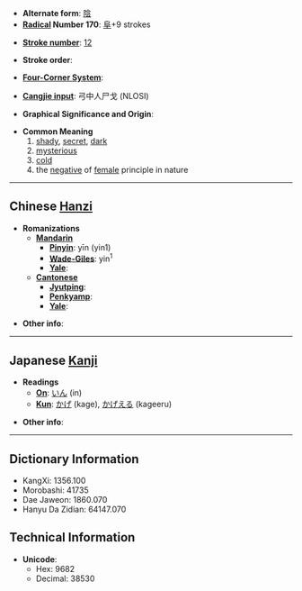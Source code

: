 * '''Alternate form''': [[陰]]
* '''[[Wiktionary:Chinese radical index| Radical]] Number 170''': [[Wiktionary:Chinese radical index 阜|阜]]+9 strokes

* '''[[Wiktionary:Chinese total strokes index|Stroke number]]''': [[Wiktionary:Chinese total strokes index 12|12]]

* '''Stroke order''': 

* '''[[Wiktionary:Chinese four corner index|Four-Corner System]]''': 

* '''[[Wiktionary:Chinese Cangjie index|Cangjie input]]''': 弓中人尸戈 (NLOSI)

* '''Graphical Significance and Origin''': 

* '''Common Meaning'''
*#[[shady]], [[secret]], [[dark]]
*# [[mysterious]]
*# [[cold]]
*# the [[negative]] of [[female]] principle in nature

----

== Chinese [[Hanzi]] ==

* '''Romanizations'''
** '''[[Mandarin]]'''
*** '''[[Pinyin]]''': yīn (yin1)
*** '''[[Wade-Giles]]''': yin<sup>1</sup>
*** '''[[Yale]]''': 
** '''[[Cantonese]]'''
*** '''[[Jyutping]]''':
*** '''[[Penkyamp]]''': 
*** '''[[Yale]]''': 

* '''Other info''': 

----

== Japanese [[Kanji]] ==

* '''Readings'''
** '''[[On]]''': [[いん]] (in)
** '''[[Kun]]''': [[かげ]] (kage), [[かげえる]] (kageeru)

* '''Other info''':  

----

== Dictionary Information ==

* KangXi: 1356.100
* Morobashi: 41735
* Dae Jaweon: 1860.070
* Hanyu Da Zidian: 64147.070

== Technical Information ==

* '''Unicode''':
** Hex: 9682
** Decimal: 38530